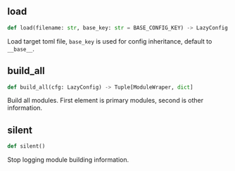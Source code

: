 

## load

```python
def load(filename: str, base_key: str = BASE_CONFIG_KEY) -> LazyConfig
```

Load target toml file, `base_key` is used for config inheritance, default to `__base__`.

## build_all

```python
def build_all(cfg: LazyConfig) -> Tuple[ModuleWraper, dict]
```

Build all modules. First element is primary modules, second is other information.


## silent

```python
def silent()
```

Stop logging module building information.
